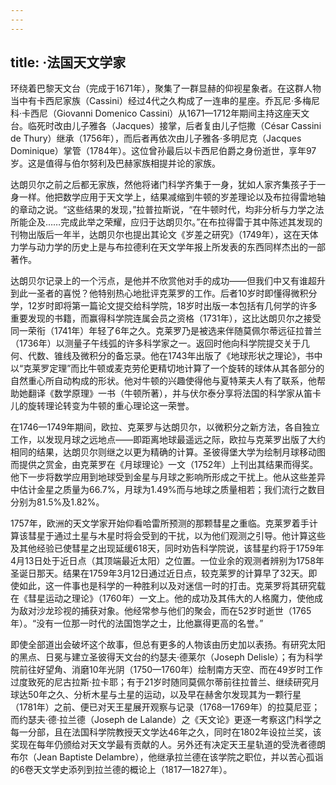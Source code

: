 ```yaml
---
---
---
```

title: ·法国天文学家
---




环绕着巴黎天文台（完成于1671年），聚集了一群显赫的仰视星象者。在这群人物当中有卡西尼家族（Cassini）经过4代之久构成了一连串的星座。乔瓦尼·多梅尼科·卡西尼（Giovanni Domenico Cassini）从1671—1712年期间主持这座天文台。临死时改由儿子雅各（Jacques）接掌，后者复由儿子恺撒（César Cassini de Thury）继承（1756年），而后者再依次由儿子雅各·多明尼克（Jacques Dominique）掌管（1784年）。这位曾孙最后以卡西尼伯爵之身份逝世，享年97岁。这是值得与伯尔努利及巴赫家族相提并论的家族。

达朗贝尔之前之后都无家族，然他将诸门科学齐集于一身，犹如人家齐集孩子于一身一样。他把数学应用于天文学上，结果减缩到牛顿的岁差理论以及布拉得雷地轴的章动之说。“这些结果的发现，”拉普拉斯说，“在牛顿时代，均非分析与力学之法所能企及……完成此举之荣耀，应归于达朗贝尔。”在布拉得雷于其中陈述其发现的刊物出版后一年半，达朗贝尔也提出其论文《岁差之研究》（1749年），这在天体力学与动力学的历史上是与布拉德利在天文学年报上所发表的东西同样杰出的一部著作。

达朗贝尔记录上的一个污点，是他并不欣赏他对手的成功——但我们中又有谁超升到此一圣者的喜悦？他特别热心地批评克莱罗的工作。后者10岁时即懂得微积分学，12岁时即将第一篇论文提交给科学院，18岁时出版一本包括有几何学的许多重要发现的书籍，而赢得科学院连属会员之资格（1731年），这比达朗贝尔之接受同一荣衔（1741年）年轻了6年之久。克莱罗乃是被选来伴随莫佩尔蒂远征拉普兰（1736年）以测量子午线弧的许多科学家之一。返回时他向科学院提交关于几何、代数、锥线及微积分的备忘录。他在1743年出版了《地球形状之理论》，书中以“克莱罗定理”而比牛顿或麦克劳伦更精切地计算了一个旋转的球体从其各部分的自然重心所自动构成的形状。他对牛顿的兴趣使得他与夏特莱夫人有了联系，他帮助她翻译《数学原理》一书（牛顿所著），并与伏尔泰分享将法国的科学家从笛卡儿的旋转理论转变为牛顿的重心理论这一荣誉。

在1746—1749年期间，欧拉、克莱罗与达朗贝尔，以微积分之新方法，各自独立工作，以发现月球之远地点——即距离地球最遥远之际，欧拉与克莱罗出版了大约相同的结果，达朗贝尔则继之以更为精确的计算。圣彼得堡大学为绘制月球移动图而提供之赏金，由克莱罗在《月球理论》一文（1752年）上刊出其结果而得奖。他下一步将数学应用到地球受到金星与月球之影响所形成之干扰上。他从这些差异中估计金星之质量为66.7%，月球为1.49%而与地球之质量相若；我们流行之数目分别为81.5%及1.82%。

1757年，欧洲的天文学家开始仰看哈雷所预测的那颗彗星之重临。克莱罗着手计算该彗星于通过土星与木星时将会受到的干扰，以为他们观测之引导。他计算这些及其他经验已使彗星之出现延缓618天，同时劝告科学院说，该彗星约将于1759年4月13日处于近日点（其顶端最近太阳）之位置。一位业余的观测者辨别为1758年圣诞日那天。结果在1759年3月12日通过近日点，较克莱罗的计算早了32天。即使如此，这一件事也是科学的一种胜利以及对迷信一时的打击。克莱罗将其研究载在《彗星运动之理论》（1760年）一文上。他的成功及其伟大的人格魔力，使他成为敌对沙龙珍视的捕获对象。他经常参与他们的聚会，而在52岁时逝世（1765年）。“没有一位那一时代的法国饱学之士，比他赢得更高的名誉。”

即使全部道出会破坏这个故事，但总有更多的人物该由历史加以表扬。有研究太阳的黑点、日冕与建立圣彼得天文台的约瑟夫·德莱尔（Joseph Delisle）；有为科学院前往好望角、消磨10年光阴（1750—1760年）绘制南方天空、而在49岁时工作过度致死的尼古拉斯·拉卡耶；有于21岁时随同莫佩尔蒂前往拉普兰、继续研究月球达50年之久、分析木星与土星的运动，以及早在赫舍尔发现其为一颗行星（1781年）之前、便已对天王星展开观察与记录（1768—1769年）的拉莫尼亚；而约瑟夫·德·拉兰德（Joseph de Lalande）之《天文论》更逐一考察这门科学之每一分部，且在法国科学院教授天文学达46年之久，同时在1802年设拉兰奖，该奖现在每年仍颁给对天文学最有贡献的人。另外还有决定天王星轨道的受洗者德朗布尔（Jean Baptiste Delambre），他继承拉兰德在该学院之职位，并以苦心孤诣的6卷天文学史添列到拉兰德的概论上（1817—1827年）。